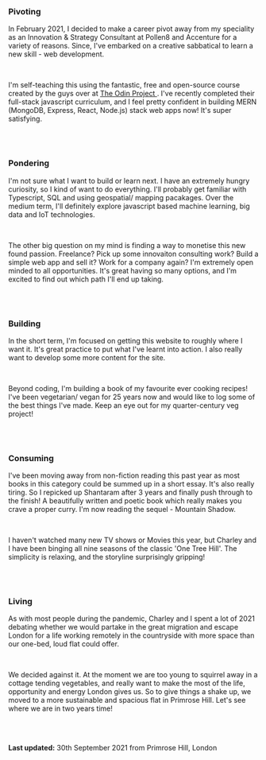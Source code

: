 <br />

### Pivoting

In February 2021, I decided to make a career pivot away from my speciality as an Innovation & Strategy Consultant at Pollen8 and Accenture for a variety of reasons. Since, I've embarked on a creative sabbatical to learn a new skill - web development.

<br />

I'm self-teaching this using the fantastic, free and open-source course created by the guys over at <a href="theodinproject.com"> The Odin Project </a>. I've recently completed their full-stack javascript curriculum, and I feel pretty confident in building MERN (MongoDB, Express, React, Node.js) stack web apps now! It's super satisfying.

<br />
<br />

### Pondering

I'm not sure what I want to build or learn next. I have an extremely hungry curiosity, so I kind of want to do everything. I'll probably get familiar with Typescript, SQL and using geospatial/ mapping pacakages. Over the medium term, I'll definitely explore javascript based machine learning, big data and IoT technologies.

<br />

The other big question on my mind is finding a way to monetise this new found passion. Freelance? Pick up some innovaiton consulting work? Build a simple web app and sell it? Work for a company again? I'm extremely open minded to all opportunities. It's great having so many options, and I'm excited to find out which path I'll end up taking.

<br />
<br />

### Building

In the short term, I'm focused on getting this website to roughly where I want it. It's great practice to put what I've learnt into action. I also really want to develop some more content for the site.

<br />

Beyond coding, I'm building a book of my favourite ever cooking recipes! I've been vegetarian/ vegan for 25 years now and would like to log some of the best things I've made. Keep an eye out for my quarter-century veg project!

<br />
<br />

### Consuming

I've been moving away from non-fiction reading this past year as most books in this category could be summed up in a short essay. It's also really tiring. So I repicked up Shantaram after 3 years and finally push through to the finish! A beautifully written and poetic book which really makes you crave a proper curry. I'm now reading the sequel - Mountain Shadow.

<br />

I haven't watched many new TV shows or Movies this year, but Charley and I have been binging all nine seasons of the classic 'One Tree Hill'. The simplicity is relaxing, and the storyline surprisingly gripping!

<br />
<br />

### Living

As with most people during the pandemic, Charley and I spent a lot of 2021 debating whether we would partake in the great migration and escape London for a life working remotely in the countryside with more space than our one-bed, loud flat could offer.

<br />

We decided against it. At the moment we are too young to squirrel away in a cottage tending vegetables, and really want to make the most of the life, opportunity and energy London gives us. So to give things a shake up, we moved to a more sustainable and spacious flat in Primrose Hill. Let's see where we are in two years time!

<br />
<br />

**Last updated:** 30th September 2021 from Primrose Hill, London
